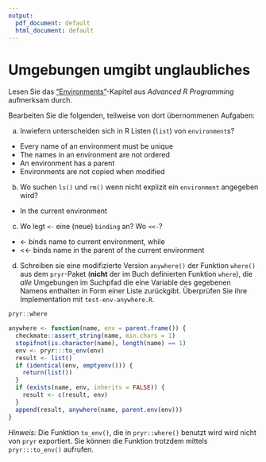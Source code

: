 ```yaml
---
output:
  pdf_document: default
  html_document: default
---
```

# Umgebungen umgibt unglaubliches

Lesen Sie das ["Environments"](https://adv-r.hadley.nz/environments.html)-Kapitel aus *Advanced R Programming* aufmerksam durch.

Bearbeiten Sie die folgenden, teilweise von dort übernommenen Aufgaben:

a) Inwiefern unterscheiden sich in R Listen (`list`) von `environment`s?

  - Every name of an environment must be unique
  - The names in an environment are not ordered
  - An environment has a parent
  - Environments are not copied when modified

b) Wo suchen `ls()` und `rm()` wenn nicht explizit ein `environment` angegeben wird?

  - In the current environment

c) Wo legt `<-` eine (neue) `binding` an? Wo `<<-`?

  - <- binds name to current environment, while
  - <<- binds name in the parent of the current environment

d) Schreiben sie eine modifizierte Version `anywhere()` der Funktion `where()` aus dem `pryr`-Paket (**nicht** der im Buch definierten Funktion `where`), die *alle* Umgebungen im Suchpfad die eine Variable des gegebenen Namens enthalten in Form einer Liste zurückgibt. Überprüfen Sie ihre Implementation mit `test-env-anywhere.R`.

```r
pryr::where
```

```r
anywhere <- function(name, env = parent.frame()) {
  checkmate::assert_string(name, min.chars = 1)
  stopifnot(is.character(name), length(name) == 1)
  env <- pryr:::to_env(env)
  result <- list()
  if (identical(env, emptyenv())) {
    return(list())
  }
  if (exists(name, env, inherits = FALSE)) {
    result <- c(result, env)
  }
  append(result, anywhere(name, parent.env(env)))
}
```


*Hinweis:* Die Funktion `to_env()`, die in `pryr::where()` benutzt wird wird nicht von `pryr` exportiert. Sie können die Funktion trotzdem mittels `pryr:::to_env()` aufrufen.
